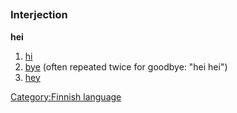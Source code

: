 =={{fi}}==
===Interjection===
[[Category:Finnish language]]
'''hei'''

# [[hi]]
# [[bye]] (often repeated twice for goodbye: "hei hei")
# [[hey]]